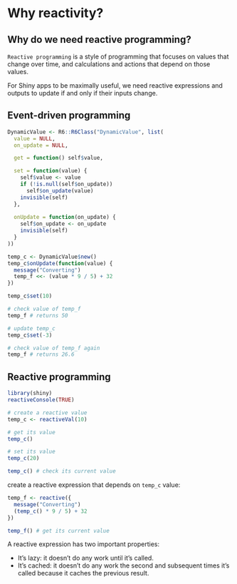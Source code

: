 # Why reactivity?

## Why do we need reactive programming?

`Reactive programming` is a style of programming that focuses on values that change over time, and calculations and actions that depend on those values. 

For Shiny apps to be maximally useful, we need reactive expressions and outputs to update if and only if their inputs change.

## Event-driven programming

```r
DynamicValue <- R6::R6Class("DynamicValue", list(
  value = NULL,
  on_update = NULL,

  get = function() self$value,

  set = function(value) {
    self$value <- value
    if (!is.null(self$on_update)) 
      self$on_update(value)
    invisible(self)
  },
  
  onUpdate = function(on_update) {
    self$on_update <- on_update
    invisible(self)
  }
))
```

```r
temp_c <- DynamicValue$new()
temp_c$onUpdate(function(value) {
  message("Converting") 
  temp_f <<- (value * 9 / 5) + 32
})

temp_c$set(10)

# check value of temp_f
temp_f # returns 50

# update temp_c
temp_c$set(-3)

# check value of temp_f again
temp_f # returns 26.6
```

## Reactive programming

```r
library(shiny)
reactiveConsole(TRUE)

# create a reactive value
temp_c <- reactiveVal(10)

# get its value
temp_c() 

# set its value
temp_c(20)

temp_c() # check its current value
```

create a reactive expression that depends on `temp_c` value:

```r
temp_f <- reactive({
  message("Converting")
  (temp_c() * 9 / 5) + 32
})

temp_f() # get its current value
```

:::{.rmdnote}
A reactive expression has two important properties:

+ It's lazy: it doesn't do any work until it's called.
+ It's cached: it doesn't do any work the second and subsequent times it's called because it caches the previous result.
:::

